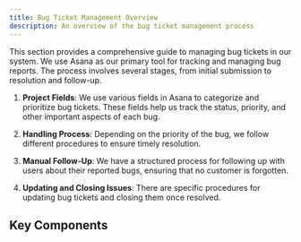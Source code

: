 ```yaml
---
title: Bug Ticket Management Overview
description: An overview of the bug ticket management process
---
```


This section provides a comprehensive guide to managing bug tickets in our system. We use Asana as our primary tool for tracking and managing bug reports. The process involves several stages, from initial submission to resolution and follow-up.

1. **Project Fields**: We use various fields in Asana to categorize and prioritize bug tickets. These fields help us track the status, priority, and other important aspects of each bug.

2. **Handling Process**: Depending on the priority of the bug, we follow different procedures to ensure timely resolution.

3. **Manual Follow-Up**: We have a structured process for following up with users about their reported bugs, ensuring that no customer is forgotten.

4. **Updating and Closing Issues**: There are specific procedures for updating bug tickets and closing them once resolved.

## Key Components

<CardGrid>
  <LinkCard 
    title="Handling Process" 
    href="/sop/bug-ticket-management/handling-process/"
    description="Learn about our process for handling different types of bug tickets." 
  />
  <LinkCard 
    title="Manual Follow-Up" 
    href="/sop/bug-ticket-management/manual-follow-up/"
    description="Guidelines for following up with users about reported bugs." 
  />
  <LinkCard 
    title="Project Fields" 
    href="/sop/bug-ticket-management/project-fields/"
    description="Understanding the fields used in bug ticket management." 
  />
</CardGrid>

